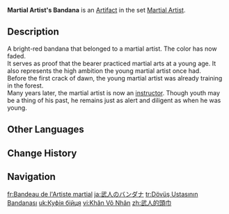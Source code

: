 {{Artifact Infobox
|image = Item Martial Artist's Bandana.png
|set   = Martial Artist
|piece = Circlet of Logos
}}
{{Description|The first lesson as an apprentice: Vigor, Strength, Will. These words are written on the bandana so you'll never forget them.}}
'''Martial Artist's Bandana''' is an [[Artifact]] in the set [[Martial Artist]].

==Description==
A bright-red bandana that belonged to a martial artist. The color has now faded.<br>It serves as proof that the bearer practiced martial arts at a young age. It also represents the high ambition the young martial artist once had.<br>Before the first crack of dawn, the young martial artist was already training in the forest.<br>Many years later, the martial artist is now an [[instructor]]. Though youth may be a thing of his past, he remains just as alert and diligent as when he was young.

==Other Languages==
{{Other Languages
|en      = Martial Artist's Bandana
|zhs     = 武人的头巾
|zhs_rm  = Wǔrén de Tóujīn
|zht     = 武人的頭巾
|zht_rm  = Wǔrén de Tóujīn
|zh_tl   = Martial Artist's Bandana
|ja      = 武人のバンダナ
|ja_rm   = Bujin no Bandana
|ja_tl   = Martial Artist's Bandana
|ko      = 무인의 두건
|ko_rm   = Mu'in-ui Dugeon
|ko_tl   = Warrior's Bandana
|es      = Bandana del Artista Marcial
|es_tl   = Martial Artist's Bandana
|fr      = Bandeau de l'Artiste martial
|fr_tl   = Headband of the Martial Artist
|ru      = Повязка воина
|ru_tl   = Warrior's Bandage
|th      = Martial Artist's Bandana
|vi      = Khăn Võ Nhân
|vi_tl   = Martial Artist's Kerchief
|de      = Kampfkünstler-Kopftuch
|de_tl   = Martial Artist's Bandana
|id      = Martial Artist's Bandana
|pt      = Bandana de Artista Marcial
|pt_tl   = 
|tr      = Dövüş Ustasının Bandanası
|tr_tl   = The Martial Artist's Bandana
|it      = Bandana del marzialista
|it_tl   = 
}}

==Change History==
{{Change History|1.0}}

==Navigation==
{{Artifact Set Navbox|Martial Artist}}

[[fr:Bandeau de l'Artiste martial]]
[[ja:武人のバンダナ]]
[[tr:Dövüş Ustasının Bandanası]]
[[uk:Куфія бійця]]
[[vi:Khăn Võ Nhân]]
[[zh:武人的頭巾]]
